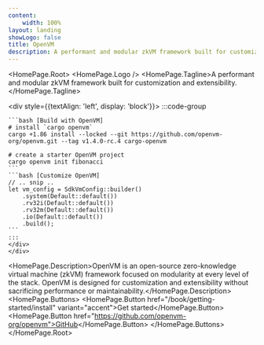```yaml
---
content:
    width: 100%
layout: landing
showLogo: false
title: OpenVM
description: A performant and modular zkVM framework built for customization and extensibility
---
```



<HomePage.Root>
  <HomePage.Logo />
  <HomePage.Tagline>A performant and modular zkVM framework built for customization and extensibility.</HomePage.Tagline>
    <div className="flex flex-col justify-between space-y-4 w-full max-w-[1000px]">
    <div style={{textAlign: 'left', display: 'block'}}>
    :::code-group

    ```bash [Build with OpenVM]
    # install `cargo openvm`
    cargo +1.86 install --locked --git https://github.com/openvm-org/openvm.git --tag v1.4.0-rc.4 cargo-openvm

    # create a starter OpenVM project
    cargo openvm init fibonacci
    ```
    ```bash [Customize OpenVM]
    // .. snip ..
    let vm_config = SdkVmConfig::builder()
        .system(Default::default())
        .rv32i(Default::default())
        .rv32m(Default::default())
        .io(Default::default())
        .build();
    ```
    :::
    </div>
    </div>
  <HomePage.Description>OpenVM is an open-source zero-knowledge virtual machine (zkVM) framework focused on modularity at every level of the stack. OpenVM is designed for customization and extensibility without sacrificing performance or maintainability.</HomePage.Description>
  <HomePage.Buttons>
    <HomePage.Button href="/book/getting-started/install" variant="accent">Get started</HomePage.Button>
    <HomePage.Button href="https://github.com/openvm-org/openvm">GitHub</HomePage.Button>
  </HomePage.Buttons>
</HomePage.Root>